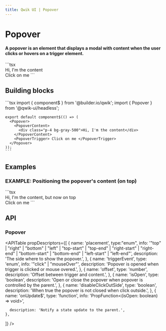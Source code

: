 ```yaml
---
title: Qwik UI | Popover
---
```



# Popover

#### A popover is an element that displays a modal with content when the user clicks or hovers on a trigger element.

<MainExample>
  ```tsx
  <Popover>
    <PopoverContent>
      <div class="p-4 bg-gray-500">Hi, I'm the content</div>
    </PopoverContent>
    <PopoverTrigger> Click on me </PopoverTrigger>
  </Popover>
  ```
</MainExample>

## Building blocks

  <CodeExample>
    ```tsx
    import { component$ } from '@builder.io/qwik';
    import { Popover } from '@qwik-ui/headless';

    export default component$(() => (
      <Popover>
        <PopoverContent>
          <div class="p-4 bg-gray-500">Hi, I'm the content</div>
        </PopoverContent>
        <PopoverTrigger> Click on me </PopoverTrigger>
      </Popover>
    ));
    ```

  </CodeExample>

## Examples

### EXAMPLE: Positioning the popover's content (on top)

<Example1>
  ```tsx
  <Popover placement="top">
    <PopoverContent>
      <div class="p-4 bg-gray-500">Hi, I'm the content, but now on top</div>
    </PopoverContent>
    <PopoverTrigger> Click on me </PopoverTrigger>
  </Popover>
  ```
</Example1>

## API

### Popover

<APITable
  propDescriptors={[
    {
      name: 'placement',
      type:"enum",
      info: '"top" | "right" | "bottom" | "left" | "top-start" | "top-end" | "right-start" | "right-end" | "bottom-start" | "bottom-end" | "left-start" | "left-end"',
      description: 'The side where to show the popover.',
    },
    {
      name: 'triggerEvent',
      type: 'enum',
      info: '"click" | "mouseOver"',
      description: 'Popover is opened when trigger is clicked or mouse overed.',
    },
    {
      name: 'offset',
      type: 'number',
      description: 'Offset between trigger and content.',
    },
    {
      name: 'isOpen',
      type: 'boolean',
      description:
        'Open or close the popover when popover is controlled by the parent.',
    },
    {
      name: 'disableClickOutSide',
      type: 'boolean',
      description: 'When true the popover is not closed when click outside.',
    },
    {
      name: 'onUpdate$',
      type: 'function',
      info: 'PropFunction<(isOpen: boolean) => void>',

      description: 'Notify a state update to the parent.',
    },

]}
/>
